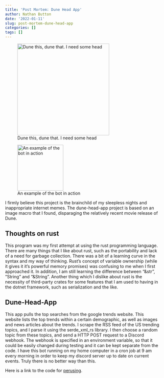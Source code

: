 ```yaml
---
title: 'Post Mortem: Dune Head App'
author: Nathan Button
date: '2022-01-11'
slug: post-mortem-dune-head-app
categories: []
tags: []
---
```


![Dune this, dune that.  I need some head](http://xbb.home.nate601.me/FABe9/kILOFArE82.png/raw){height=300px}

![An example of the bot in action](http://xbb.home.nate601.me/FABe9/Fibehito37.png/raw){height=150px}

I firmly believe this project is the brainchild of my sleepless nights and inappropriate internet memes.  The dune-head-app project is based on an image macro that I found, disparaging the relatively recent movie release of Dune.

## Thoughts on rust

This program was my first attempt at using the rust programming language.  There are many things that I like about rust, such as the portability and lack of a need for garbage collection.  There was a bit of a learning curve in the 
syntax and my way of thinking.  Rust's concept of variable ownership (while it gives it it's powerful memory promises) was confusing to me when I first approached it.  In addition, I am still learning the difference between "&str", "String" and "&String".
Another thing which I dislike about rust is the necessity of third-party crates for some features that I am used to having in the dotnet framework, such as serialization and the like.

## Dune-Head-App

This app pulls the top searches from the google trends website.  This website lists the top trends within a certain demographic, as well as images and news articles about the trends.  I scrape the RSS feed of the US trending topics, and I parse it using the 
serde_xml_rs library.  I then choose a random topic from these topics, and send a HTTP POST request to a Discord webhook.  The webhook is specified in an environment variable, so that it could be easily changed during testing and it can be kept separate from the code.  I have this bot running on my home computer in a cron job at 9 am every morning in order to keep my discord server up to date on current events.  Truly there is no better way than this.

Here is a link to the code for [perusing](https://github.com/nate601/dune_head_app).

